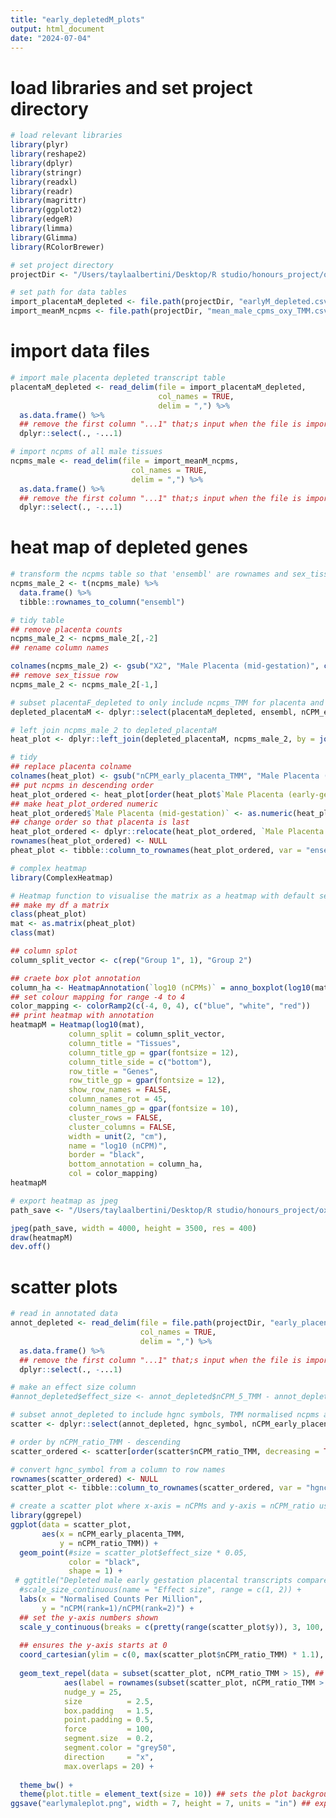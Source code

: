 ```yaml
---
title: "early_depletedM_plots"
output: html_document
date: "2024-07-04"
---
```


# load libraries and set project directory 
```r
# load relevant libraries 
library(plyr)
library(reshape2)
library(dplyr)
library(stringr)
library(readxl)
library(readr)
library(magrittr)
library(ggplot2)
library(edgeR)
library(limma)
library(Glimma)
library(RColorBrewer)

# set project directory
projectDir <- "/Users/taylaalbertini/Desktop/R studio/honours_project/oxygen_threshold/rawData"

# set path for data tables 
import_placentaM_depleted <- file.path(projectDir, "earlyM_depleted.csv")
import_meanM_ncpms <- file.path(projectDir, "mean_male_cpms_oxy_TMM.csv")
```

# import data files
```r
# import male placenta depleted transcript table
placentaM_depleted <- read_delim(file = import_placentaM_depleted,
                                 col_names = TRUE,
                                 delim = ",") %>%
  as.data.frame() %>%
  ## remove the first column "...1" that;s input when the file is imported
  dplyr::select(., -...1)

# import ncpms of all male tissues
ncpms_male <- read_delim(file = import_meanM_ncpms,
                           col_names = TRUE,
                           delim = ",") %>%
  as.data.frame() %>%
  ## remove the first column "...1" that;s input when the file is imported
  dplyr::select(., -...1)
```

# heat map of depleted genes
```r
# transform the ncpms table so that 'ensembl' are rownames and sex_tissue are columns with ncpms
ncpms_male_2 <- t(ncpms_male) %>%
  data.frame() %>%
  tibble::rownames_to_column("ensembl")

# tidy table
## remove placenta counts
ncpms_male_2 <- ncpms_male_2[,-2]
## rename column names

colnames(ncpms_male_2) <- gsub("X2", "Male Placenta (mid-gestation)", colnames(ncpms_male_2))
## remove sex_tissue row
ncpms_male_2 <- ncpms_male_2[-1,]

# subset placentaF_depleted to only include ncpms_TMM for placenta and corresponding ensembl IDs
depleted_placentaM <- dplyr::select(placentaM_depleted, ensembl, nCPM_early_placenta_TMM)

# left join ncpms_male_2 to depleted_placentaM
heat_plot <- dplyr::left_join(depleted_placentaM, ncpms_male_2, by = join_by(ensembl))

# tidy 
## replace placenta colname 
colnames(heat_plot) <- gsub("nCPM_early_placenta_TMM", "Male Placenta (early-gestation)", colnames(heat_plot))
## put ncpms in descending order
heat_plot_ordered <- heat_plot[order(heat_plot$`Male Placenta (early-gestation)`, decreasing = TRUE),]
## make heat_plot_ordered numeric
heat_plot_ordered$`Male Placenta (mid-gestation)` <- as.numeric(heat_plot_ordered$`Male Placenta (mid-gestation)`)
## change order so that placenta is last
heat_plot_ordered <- dplyr::relocate(heat_plot_ordered, `Male Placenta (early-gestation)`, .after = `Male Placenta (mid-gestation)`)
rownames(heat_plot_ordered) <- NULL
pheat_plot <- tibble::column_to_rownames(heat_plot_ordered, var = "ensembl")

# complex heatmap
library(ComplexHeatmap)

# Heatmap function to visualise the matrix as a heatmap with default settings
## make my df a matrix
class(pheat_plot)
mat <- as.matrix(pheat_plot)
class(mat)

## column splot
column_split_vector <- c(rep("Group 1", 1), "Group 2")

## craete box plot annotation
column_ha <- HeatmapAnnotation(`log10 (nCPMs)` = anno_boxplot(log10(mat), which = c("column"), height = unit(4, "cm")))
## set colour mapping for range -4 to 4
color_mapping <- colorRamp2(c(-4, 0, 4), c("blue", "white", "red"))
## print heatmap with annotation
heatmapM = Heatmap(log10(mat), 
             column_split = column_split_vector,
             column_title = "Tissues", 
             column_title_gp = gpar(fontsize = 12),
             column_title_side = c("bottom"),
             row_title = "Genes", 
             row_title_gp = gpar(fontsize = 12),
             show_row_names = FALSE,
             column_names_rot = 45,
             column_names_gp = gpar(fontsize = 10),
             cluster_rows = FALSE,
             cluster_columns = FALSE,
             width = unit(2, "cm"),
             name = "log10 (nCPM)",
             border = "black",
             bottom_annotation = column_ha,
             col = color_mapping)
heatmapM

# export heatmap as jpeg 
path_save <- "/Users/taylaalbertini/Desktop/R studio/honours_project/oxygen_threshold/analysis/heatmaps/earlyM_depleted_heatmap_updated.jpeg"

jpeg(path_save, width = 4000, height = 3500, res = 400)
draw(heatmapM)
dev.off()
```

# scatter plots
```r
# read in annotated data
annot_depleted <- read_delim(file = file.path(projectDir, "early_placentaM_depleted_annotated.csv"),
                             col_names = TRUE,
                             delim = ",") %>%
  as.data.frame() %>%
  ## remove the first column "...1" that;s input when the file is imported
  dplyr::select(., -...1)

# make an effect size column
#annot_depleted$effect_size <- annot_depleted$nCPM_5_TMM - annot_depleted$nCPM_placenta_TMM

# subset annot_depleted to include hgnc symbols, TMM normalised ncpms and nCPM_ratio_TMM
scatter <- dplyr::select(annot_depleted, hgnc_symbol, nCPM_early_placenta_TMM, nCPM_ratio_TMM)

# order by nCPM_ratio_TMM - descending 
scatter_ordered <- scatter[order(scatter$nCPM_ratio_TMM, decreasing = TRUE),]

# convert hgnc_symbol from a column to row names 
rownames(scatter_ordered) <- NULL
scatter_plot <- tibble::column_to_rownames(scatter_ordered, var = "hgnc_symbol")

# create a scatter plot where x-axis = nCPMs and y-axis = nCPM_ratio using ggplot2
library(ggrepel)
ggplot(data = scatter_plot,
       aes(x = nCPM_early_placenta_TMM,
           y = nCPM_ratio_TMM)) +
  geom_point(#size = scatter_plot$effect_size * 0.05,
             color = "black",
             shape = 1) +
 # ggtitle("Depleted male early gestation placental transcripts compared with mid-gestation") +
  #scale_size_continuous(name = "Effect size", range = c(1, 2)) +
  labs(x = "Normalised Counts Per Million", 
       y = "nCPM(rank=1)/nCPM(rank=2)") +
  ## set the y-axis numbers shown
  scale_y_continuous(breaks = c(pretty(range(scatter_plot$y)), 3, 100, 200, 300)) +
  
  ## ensures the y-axis starts at 0
  coord_cartesian(ylim = c(0, max(scatter_plot$nCPM_ratio_TMM) * 1.1), expand = FALSE) +
  
  geom_text_repel(data = subset(scatter_plot, nCPM_ratio_TMM > 15), ## annotates/labels the ten-greatest nCPM ratio genes 
            aes(label = rownames(subset(scatter_plot, nCPM_ratio_TMM > 15))),
            nudge_y = 25,
            size          = 2.5,
            box.padding   = 1.5,
            point.padding = 0.5,
            force         = 100,
            segment.size  = 0.2,
            segment.color = "grey50",
            direction     = "x",
            max.overlaps = 20) +
  
  theme_bw() + 
  theme(plot.title = element_text(size = 10)) ## sets the plot background theme to black and white
ggsave("earlymaleplot.png", width = 7, height = 7, units = "in") ## exported the last graph printed
```
